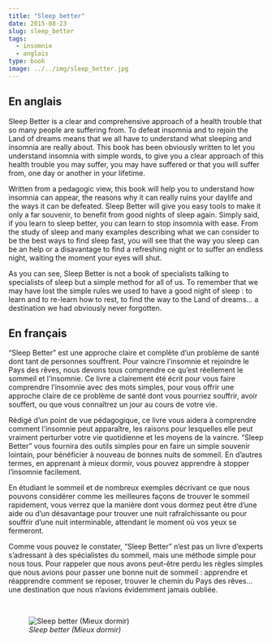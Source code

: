 ```yaml
---
title: "Sleep better"
date: 2015-08-23
slug: sleep_better
tags:
  - insomnie
  - anglais
type: book
image: ../../img/sleep_better.jpg
---
```


## En anglais

Sleep Better is a clear and comprehensive approach of a health trouble that so many people are suffering from.
To defeat insomnia and to rejoin the Land of dreams means that we all have to understand what sleeping and insomnia are really about.
This book has been obviously written to let you understand insomnia with simple words, to give you a clear approach of this health trouble you may suffer, you may have suffered or that you will suffer from, one day or another in your lifetime.

Written from a pedagogic view, this book will help you to understand how insomnia can appear, the reasons why it can really ruins your daylife and the ways it can be defeated.
Sleep Better will give you easy tools to make it only a far souvenir, to benefit from good nights of sleep again. Simply said, if you learn to sleep better, you can learn to stop insomnia with ease.
From the study of sleep and many examples describing what we can consider to be the best ways to find sleep fast, you will see that the way you sleep can be an help or a disavantage to find a refreshing night or to suffer an endless night, waiting the moment your eyes will shut.

As you can see, Sleep Better is not a book of specialists talking to specialists of sleep but a simple method for all of us.
To remember that we may have lost the simple rules we used to have a good night of sleep : to learn and to re-learn how to rest, to find the way to the Land of dreams... a destination we had obviously never forgotten.

## En français

"Sleep Better" est une approche claire et complète d'un problème de santé dont tant de personnes souffrent.
Pour vaincre l'insomnie et rejoindre le Pays des rêves, nous devons tous comprendre ce qu'est réellement le sommeil et l'insomnie.
Ce livre a clairement été écrit pour vous faire comprendre l'insomnie avec des mots simples, pour vous offrir une approche claire de ce problème de santé dont vous pourriez souffrir, avoir souffert, ou que vous connaîtrez un jour au cours de votre vie.

Rédigé d'un point de vue pédagogique, ce livre vous aidera à comprendre comment l'insomnie peut apparaître, les raisons pour lesquelles elle peut vraiment perturber votre vie quotidienne et les moyens de la vaincre.
"Sleep Better" vous fournira des outils simples pour en faire un simple souvenir lointain, pour bénéficier à nouveau de bonnes nuits de sommeil.
En d'autres termes, en apprenant à mieux dormir, vous pouvez apprendre à stopper l'insomnie facilement.

En étudiant le sommeil et de nombreux exemples décrivant ce que nous pouvons considérer comme les meilleures façons de trouver le sommeil rapidement, vous verrez que la manière dont vous dormez peut être d'une aide ou d'un désavantage pour trouver une nuit rafraîchissante ou pour souffrir d'une nuit interminable, attendant le moment où vos yeux se fermeront.

Comme vous pouvez le constater, "Sleep Better" n'est pas un livre d'experts s'adressant à des spécialistes du sommeil, mais une méthode simple pour nous tous.
Pour rappeler que nous avons peut-être perdu les règles simples que nous avions pour passer une bonne nuit de sommeil : apprendre et réapprendre comment se reposer, trouver le chemin du Pays des rêves... une destination que nous n'avions évidemment jamais oubliée.

<br>

![_Sleep better (Mieux dormir)_](../../img/sleep_better.jpg)
